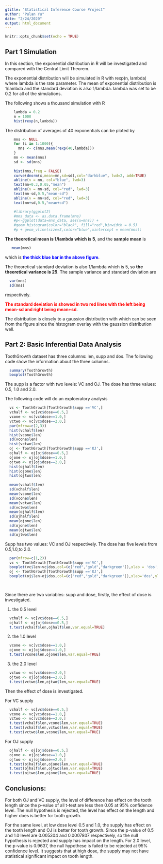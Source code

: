 ```yaml
---
gtitle: "Statistical Inference Course Project"
author: "Pulan Yu"
date: "2/24/2020"
output: html_document
---
```


```r
knitr::opts_chunk$set(echo = TRUE)
```

## Part 1 Simulation

In this section, the exponential distribution in R will be investigated and compared with the Central Limit Theorem. 

The exponential distribution will be simulated in R with rexp(n, lambda) where lambda is the rate parameter. The mean of exponential distribution is 1/lambda and the standard deviation is also 1/lambda. lambda was set to be 0.2 for all of the simulations. 

The following shows a thousand simulation with R

```r
    lambda = 0.2
    n = 1000
    hist(rexp(n,lambda))
```

The distribution of averages of 40 exponentials can be ploted by 

```r
    mns <- NULL
    for (i in 1:1000){
      mns <- c(mns,mean(rexp(40,lambda)))
    }
    mn <- mean(mns)
    sd <- sd(mns)
    
    hist(mns,freq = FALSE)
    curve(dnorm(x,mean=mn,sd=sd),col="darkblue", lwd=2, add=TRUE)
    abline(v = mn, col="blue", lwd=3)
    text(mn+0.3,0.05,"mean")
    abline(v = mn-sd, col="red", lwd=3)
    text(mn-sd,0.5,"mean-sd")
    abline(v = mn+sd, col="red", lwd=3)
    text(mn+sd,0.5,"mean+sd")
```
```r
    #library(ggplot2)
    #mns_data <- as.data.frame(mns)
    #p<-ggplot(data=mns_data, aes(x=mns)) + 
    #geom_histogram(color="black", fill="red",binwidth = 0.5)
    #p + geom_vline(size=3,color="blue",xintercept = mean(mns))
```

<b>The theoretical mean is 1/lambda which is 5</b>, and the <b>sample mean</b> is

```r
   mean(mns)
```
which is <b><font color='blue'>the thick blue bar in the above figure</font></b>.

The theoretical standard deviation is also 1/lambda which is 5, so <b>the theoretical variance is 25</b>. The sample variance and standard deviation are

```r
  var(mns)
  sd(mns)
```
respectively.

<b><font color='red'>The standard deviation is showed in two red lines with the left being mean-sd and right being mean+sd</font></b>.

The distribution is closely to a gaussion distribution with which can be seen from the figure since the histogram overlay with the gaussion distribution well.

## Part 2: Basic Inferential Data Analysis

ToothGrowth dataset has three columns: len, supp and dos. The following code show the information about the three columns.

```r
  summary(ToothGrowth)
  boxplot(ToothGrowth)
```

The supp is a factor with two levels: VC and OJ. The dose has three values: 0.5, 1.0 and 2.0. 

The following code will do an exploeratory analysis

```R
  
  vc <- ToothGrowth[ToothGrowth$supp =='VC',]
  vchalf <- vc[vc$dose==0.5,]
  vcone <- vc[vc$dose==1.0,]
  vctwo <- vc[vc$dose==2.0,]
  par(mfrow=c(2,3))
  hist(vchalf$len)
  hist(vcone$len)
  sd(vcone$len)
  hist(vctwo$len)
  oj <- ToothGrowth[ToothGrowth$supp =='OJ',]
  ojhalf <- oj[oj$dose==0.5,]
  ojone <- oj[oj$dose==1.0,]
  ojtwo <- oj[oj$dose==2.0,]
  hist(ojhalf$len)
  hist(ojone$len)
  hist(ojtwo$len)
  
  mean(vchalf$len)
  sd(vchalf$len)
  mean(vcone$len)
  sd(vcone$len)
  mean(vctwo$len)
  sd(vctwo$len)
  mean(ojhalf$len)
  sd(ojhalf$len)
  mean(ojone$len)
  sd(ojone$len)
  mean(ojtwo$len)
  sd(ojtwo$len)
```


Supp has two values: VC and OJ respectively. The dose has five levels from 0.5,1.0,to 2.0.

```r
  par(mfrow=c(1,2))
  vc <- ToothGrowth[ToothGrowth$supp =='VC',]
  boxplot(vc$len~vc$dos,col=(c("red","gold","darkgreen")),xlab = 'dos',ylab='len',main="VC")
  oj <- ToothGrowth[ToothGrowth$supp =='OJ',]
  boxplot(oj$len~oj$dos,col=(c("red","gold","darkgreen")),xlab='dos',ylab='len',main='OJ')
 
  
```

Since there are two variables: supp and dose, firstly, the effect of dose is investigated. 

1. the 0.5 level

```r
  vchalf <- vc[vc$dose==0.5,]
  ojhalf <- oj[oj$dose==0.5,]
  t.test(vchalf$len,ojhalf$len,var.equal=TRUE)
```

2. the 1.0 level

```r
  vcone <- vc[vc$dose==1.0,]
  ojone <- oj[oj$dose==1.0,]
  t.test(vcone$len,ojone$len,var.equal=TRUE)
```

3. the 2.0 level

```r
  vctwo <- vc[vc$dose==2.0,]
  ojtwo <- oj[oj$dose==2.0,]
  t.test(vctwo$len,ojtwo$len,var.equal=TRUE)
```

Then the effect of dose is investigated.

For VC supply

```r
  vchalf <- vc[vc$dose==0.5,]
  vcone <- vc[vc$dose==1.0,]
  vctwo <- vc[vc$dose==2.0,]
  t.test(vchalf$len,vcone$len,var.equal=TRUE)
  t.test(vchalf$len,vctwo$len,var.equal=TRUE)
  t.test(vctwo$len,vcone$len,var.equal=TRUE)
```

For OJ supply

```r
  ojhalf <- oj[oj$dose==0.5,]
  ojone <- oj[oj$dose==1.0,]
  ojtwo <- oj[oj$dose==2.0,]
  t.test(ojhalf$len,ojone$len,var.equal=TRUE)
  t.test(ojhalf$len,ojtwo$len,var.equal=TRUE)
  t.test(ojtwo$len,ojone$len,var.equal=TRUE)
```

<h2>Conclusions:</h2>
For both OJ and VC supply, the level of difference has effect on the tooth length since the p-value of all t-test are less then 0.05 at 95% confidence level. The null hypothesis is rejected, the level has effect on the length and higher does is better for tooth growth.

For the same level, at low dose level 0.5 and 1.0, the supply has effect on the tooth length and OJ is better for tooth growth. Since the p-value of 0.5 and 1.0 level are 0.005304 and 0.0007807 respectively, so the null hypothesis is rejected and supply has impact on the length. For 2.0 level, the p-value is 0.9637, the null hypothese is failed to be rejected at 95% confidence level. It suggests that at high dose, the supply may not have statistical significant impact on tooth length. 



